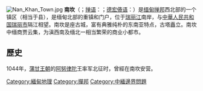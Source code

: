 [[File:Nan_Khan_Town.jpg|thumb]]
'''南坎'''（{{lang-my|နမ့်ခမ်းမြို့}}；[[掸语|掸语]]：{{lang|my|ၼမ်ႉၶမ်း}}；[[德宏傣语|德宏傣语]]：{{lang|taile|ᥘᥛᥳ ᥑᥛᥰ}}）是[[缅甸|缅甸]][[掸邦|掸邦]]西北部的一个镇区（相当于县），是缅甸北部的重镇和门户，位于[[瑞丽江|瑞丽江]]南岸，与[[中華人民共和国|中華人民共和国]][[瑞丽市|瑞丽市]]隔江相望。南坎是座古城，富有典雅纯朴的东南亚特点，古塔矗立。南坎中缅商贾云集，为滇西南及缅北一相当繁荣的商业小都市。

== 歷史 ==
1044年，[[蒲甘王朝|蒲甘王朝]]的[[阿努律陀|阿努律陀]]王率军北征时，曾經在南坎安营。

{{DEFAULTSORT:Namhkam}}
{{中缅边界}}
[[Category:緬甸地理|Category:緬甸地理]]
[[Category:撣邦|Category:撣邦]]
[[Category:中緬邊界問題|Category:中緬邊界問題]]